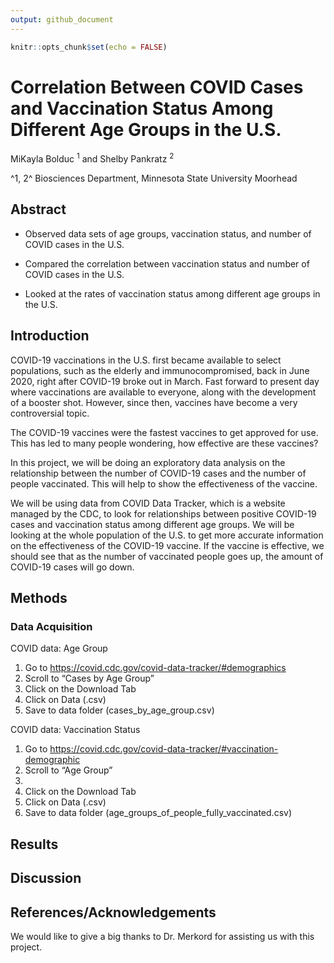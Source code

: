 ```yaml
---
output: github_document
---
```


```r
knitr::opts_chunk$set(echo = FALSE)
```

# Correlation Between COVID Cases and Vaccination Status Among Different Age Groups in the U.S.

MiKayla Bolduc ^1^ and Shelby Pankratz ^2^

^1, 2^ Biosciences Department, Minnesota State University Moorhead

## Abstract

-   Observed data sets of age groups, vaccination status, and number of COVID cases in the U.S.

-   Compared the correlation between vaccination status and number of COVID cases in the U.S.

-   Looked at the rates of vaccination status among different age groups in the U.S.

## Introduction

COVID-19 vaccinations in the U.S. first became available to select populations, such as the elderly and immunocompromised, back in June 2020, right after COVID-19 broke out in March. Fast forward to present day where vaccinations are available to everyone, along with the development of a booster shot. However, since then, vaccines have become a very controversial topic. 

The COVID-19 vaccines were the fastest vaccines to get approved for use. This has led to many people wondering, how effective are these vaccines?

In this project, we will be doing an exploratory data analysis on the relationship between the number of COVID-19 cases and the number of people vaccinated. This will help to show the effectiveness of the vaccine. 

We will be using data from COVID Data Tracker, which is a website managed by the CDC, to look for relationships between positive COVID-19 cases and vaccination status among different age groups. We will be looking at the whole population of the U.S. to get more accurate information on the effectiveness of the COVID-19 vaccine. If the vaccine is effective, we should see that as the number of vaccinated people goes up, the amount of COVID-19 cases will go down. 

## Methods

### Data Acquisition

COVID data: Age Group

1.  Go to <https://covid.cdc.gov/covid-data-tracker/#demographics>
2.  Scroll to "Cases by Age Group"
3.  Click on the Download Tab
4.  Click on Data (.csv)
5.  Save to data folder (cases_by_age_group.csv)

COVID data: Vaccination Status

1.  Go to <https://covid.cdc.gov/covid-data-tracker/#vaccination-demographic>
2.  Scroll to "Age Group" 
3.
4.  Click on the Download Tab
5.  Click on Data (.csv)
6.  Save to data folder (age_groups_of_people_fully_vaccinated.csv)

## Results

## Discussion

## References/Acknowledgements
We would like to give a big thanks to Dr. Merkord for assisting us with this project. 

